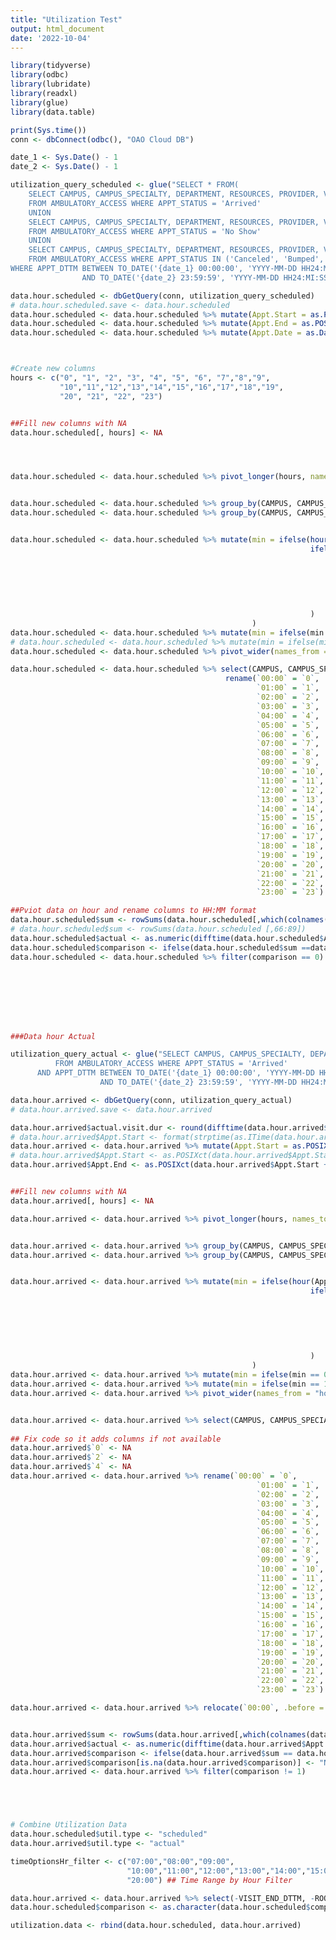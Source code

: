 ---
title: "Utilization Test"
output: html_document
date: '2022-10-04'
---



```{r cars}
library(tidyverse)
library(odbc)
library(lubridate)
library(readxl)
library(glue)
library(data.table)

print(Sys.time())
conn <- dbConnect(odbc(), "OAO Cloud DB")

date_1 <- Sys.Date() - 1
date_2 <- Sys.Date() - 1

utilization_query_scheduled <- glue("SELECT * FROM(
    SELECT CAMPUS, CAMPUS_SPECIALTY, DEPARTMENT, RESOURCES, PROVIDER, VISIT_METHOD, APPT_DATE_YEAR, APPT_MONTH_YEAR, APPT_YEAR, APPT_WEEK, APPT_DAY, HOLIDAY, APPT_DUR, APPT_DTTM, APPT_STATUS, MRN
    FROM AMBULATORY_ACCESS WHERE APPT_STATUS = 'Arrived'
    UNION
    SELECT CAMPUS, CAMPUS_SPECIALTY, DEPARTMENT, RESOURCES, PROVIDER, VISIT_METHOD, APPT_DATE_YEAR, APPT_MONTH_YEAR, APPT_YEAR, APPT_WEEK, APPT_DAY, HOLIDAY, APPT_DUR, APPT_DTTM, APPT_STATUS, MRN
    FROM AMBULATORY_ACCESS WHERE APPT_STATUS = 'No Show'
    UNION
    SELECT CAMPUS, CAMPUS_SPECIALTY, DEPARTMENT, RESOURCES, PROVIDER, VISIT_METHOD, APPT_DATE_YEAR, APPT_MONTH_YEAR, APPT_YEAR, APPT_WEEK, APPT_DAY, HOLIDAY, APPT_DUR, APPT_DTTM, APPT_STATUS, MRN
    FROM AMBULATORY_ACCESS WHERE APPT_STATUS IN ('Canceled', 'Bumped', 'Rescheduled') AND LEAD_DAYS = 0)
WHERE APPT_DTTM BETWEEN TO_DATE('{date_1} 00:00:00', 'YYYY-MM-DD HH24:MI:SS')
				AND TO_DATE('{date_2} 23:59:59', 'YYYY-MM-DD HH24:MI:SS')")

data.hour.scheduled <- dbGetQuery(conn, utilization_query_scheduled)
# data.hour.scheduled.save <- data.hour.scheduled
data.hour.scheduled <- data.hour.scheduled %>% mutate(Appt.Start = as.POSIXct(APPT_DTTM, format = "%H:%M"))
data.hour.scheduled <- data.hour.scheduled %>% mutate(Appt.End = as.POSIXct(Appt.Start + APPT_DUR*60, format = "%H:%M"))
data.hour.scheduled <- data.hour.scheduled %>% mutate(Appt.Date = as.Date(APPT_DTTM))



#Create new columns
hours <- c("0", "1", "2", "3", "4", "5", "6", "7","8","9",
           "10","11","12","13","14","15","16","17","18","19",
           "20", "21", "22", "23")


##Fill new columns with NA
data.hour.scheduled[, hours] <- NA




data.hour.scheduled <- data.hour.scheduled %>% pivot_longer(hours, names_to = "hour", values_to = "min") %>% mutate(hour = as.numeric(hour))


data.hour.scheduled <- data.hour.scheduled %>% group_by(CAMPUS, CAMPUS_SPECIALTY, DEPARTMENT, PROVIDER, MRN, APPT_DTTM) %>% filter(hour(Appt.Start) <= hour)
data.hour.scheduled <- data.hour.scheduled %>% group_by(CAMPUS, CAMPUS_SPECIALTY, DEPARTMENT, PROVIDER, MRN, APPT_DTTM) %>% filter(hour(Appt.End) >= hour)


data.hour.scheduled <- data.hour.scheduled %>% mutate(min = ifelse(hour(Appt.Start) == hour(Appt.End), difftime(Appt.End, Appt.Start, units = "mins"),
                                                                   ifelse(hour(Appt.Start) == hour, difftime(ceiling_date(Appt.Start, "hour", change_on_boundary = T), Appt.Start, units = "mins"),
                                                                          ##The statement below needs to be updated
                                                                          ifelse(hour(Appt.End) == hour,  difftime(Appt.End, floor_date(Appt.End, "hour"), units = "mins"),
                                                                                 ifelse(hour %in% hour(Appt.Start):hour(Appt.End) , 60, NA
                                                                                        )
                                                                                 )
                                                                          )
                                                                   )
                                                      )
data.hour.scheduled <- data.hour.scheduled %>% mutate(min = ifelse(min == 0, NA, min))
# data.hour.scheduled <- data.hour.scheduled %>% mutate(min = ifelse(min == 1, 60, min))
data.hour.scheduled <- data.hour.scheduled %>% pivot_wider(names_from = "hour", values_from = "min")

data.hour.scheduled <- data.hour.scheduled %>% select(CAMPUS, CAMPUS_SPECIALTY, DEPARTMENT, RESOURCES, PROVIDER, VISIT_METHOD, APPT_DATE_YEAR, APPT_MONTH_YEAR, APPT_YEAR, APPT_WEEK, APPT_DAY, HOLIDAY, APPT_DUR,                                                      Appt.Start, Appt.End, APPT_DTTM, APPT_STATUS, MRN, `0`, `1`, `2`, `3`, `4`, `5`, `6`, `7`, `8`, `9`, `10`, `11`, `12`, `13`, `14`, `15`, `16`, `17`, `18`, `19`, `20`, `21`, `22`, `23`) %>%
                                                rename(`00:00` = `0`,
                                                       `01:00` = `1`,
                                                       `02:00` = `2`,
                                                       `03:00` = `3`,
                                                       `04:00` = `4`,
                                                       `05:00` = `5`,
                                                       `06:00` = `6`,
                                                       `07:00` = `7`,
                                                       `08:00` = `8`,
                                                       `09:00` = `9`,
                                                       `10:00` = `10`,
                                                       `11:00` = `11`,
                                                       `12:00` = `12`,
                                                       `13:00` = `13`,
                                                       `14:00` = `14`,
                                                       `15:00` = `15`,
                                                       `16:00` = `16`,
                                                       `17:00` = `17`,
                                                       `18:00` = `18`,
                                                       `19:00` = `19`,
                                                       `20:00` = `20`,
                                                       `21:00` = `21`,
                                                       `22:00` = `22`,
                                                       `23:00` = `23`)

##Pviot data on hour and rename columns to HH:MM format
data.hour.scheduled$sum <- rowSums(data.hour.scheduled[,which(colnames(data.hour.scheduled)=="00:00"):which(colnames(data.hour.scheduled)=="23:00")], na.rm = TRUE)
# data.hour.scheduled$sum <- rowSums(data.hour.scheduled [,66:89])
data.hour.scheduled$actual <- as.numeric(difftime(data.hour.scheduled$Appt.End, data.hour.scheduled$Appt.Start, units = "mins"))
data.hour.scheduled$comparison <- ifelse(data.hour.scheduled$sum ==data.hour.scheduled$actual, 0, 1)
data.hour.scheduled <- data.hour.scheduled %>% filter(comparison == 0)








###Data hour Actual

utilization_query_actual <- glue("SELECT CAMPUS, CAMPUS_SPECIALTY, DEPARTMENT, RESOURCES, PROVIDER, VISIT_METHOD, APPT_DATE_YEAR, APPT_MONTH_YEAR, APPT_YEAR, APPT_WEEK, APPT_DAY, HOLIDAY, APPT_DUR, APPT_DTTM, APPT_STATUS, MRN, VISIT_END_DTTM, ROOMIN_DTTM
          FROM AMBULATORY_ACCESS WHERE APPT_STATUS = 'Arrived'
      AND APPT_DTTM BETWEEN TO_DATE('{date_1} 00:00:00', 'YYYY-MM-DD HH24:MI:SS')
      				AND TO_DATE('{date_2} 23:59:59', 'YYYY-MM-DD HH24:MI:SS')")

data.hour.arrived <- dbGetQuery(conn, utilization_query_actual)
# data.hour.arrived.save <- data.hour.arrived

data.hour.arrived$actual.visit.dur <- round(difftime(data.hour.arrived$VISIT_END_DTTM, data.hour.arrived$ROOMIN_DTTM, units = "mins"))
# data.hour.arrived$Appt.Start <- format(strptime(as.ITime(data.hour.arrived$ROOMIN_DTTM), "%H:%M:%S"),'%H:%M:%S')
data.hour.arrived <- data.hour.arrived %>% mutate(Appt.Start = as.POSIXct(ROOMIN_DTTM, format = "%H:%M"))
# data.hour.arrived$Appt.Start <- as.POSIXct(data.hour.arrived$Appt.Start, format = "%H:%M")
data.hour.arrived$Appt.End <- as.POSIXct(data.hour.arrived$Appt.Start + data.hour.arrived$actual.visit.dur, format = "%H:%M")


##Fill new columns with NA
data.hour.arrived[, hours] <- NA

data.hour.arrived <- data.hour.arrived %>% pivot_longer(hours, names_to = "hour", values_to = "min") %>% mutate(hour = as.numeric(hour))


data.hour.arrived <- data.hour.arrived %>% group_by(CAMPUS, CAMPUS_SPECIALTY, DEPARTMENT, PROVIDER, MRN, APPT_DTTM) %>% filter(hour(Appt.Start) <= hour)
data.hour.arrived <- data.hour.arrived %>% group_by(CAMPUS, CAMPUS_SPECIALTY, DEPARTMENT, PROVIDER, MRN, APPT_DTTM) %>% filter(hour(Appt.End) >= hour)


data.hour.arrived <- data.hour.arrived %>% mutate(min = ifelse(hour(Appt.Start) == hour(Appt.End), difftime(Appt.End, Appt.Start, units = "mins"),
                                                                   ifelse(hour(Appt.Start) == hour, difftime(ceiling_date(Appt.Start, "hour", change_on_boundary = T), Appt.Start, units = "mins"),
                                                                          ##The statement below needs to be updated
                                                                          ifelse(hour(Appt.End) == hour,  difftime(Appt.End, floor_date(Appt.End, "hour"), units = "mins"),
                                                                                 ifelse(hour %in% hour(Appt.Start):hour(Appt.End) , 60, NA
                                                                                        )
                                                                                 )
                                                                          )
                                                                   )
                                                      )
data.hour.arrived <- data.hour.arrived %>% mutate(min = ifelse(min == 0, NA, min))
data.hour.arrived <- data.hour.arrived %>% mutate(min = ifelse(min == 1, 60, min))
data.hour.arrived <- data.hour.arrived %>% pivot_wider(names_from = "hour", values_from = "min")


data.hour.arrived <- data.hour.arrived %>% select(CAMPUS, CAMPUS_SPECIALTY, DEPARTMENT, RESOURCES, PROVIDER, VISIT_METHOD, APPT_DATE_YEAR, APPT_MONTH_YEAR, APPT_YEAR, APPT_WEEK, APPT_DAY, HOLIDAY, APPT_DUR, Appt.Start, Appt.End, APPT_DTTM,VISIT_END_DTTM, ROOMIN_DTTM, APPT_STATUS, MRN, any_of(hours)) 
                                                
## Fix code so it adds columns if not available
data.hour.arrived$`0` <- NA
data.hour.arrived$`2` <- NA
data.hour.arrived$`4` <- NA
data.hour.arrived <- data.hour.arrived %>% rename(`00:00` = `0`,
                                                       `01:00` = `1`,
                                                       `02:00` = `2`,
                                                       `03:00` = `3`,
                                                       `04:00` = `4`,
                                                       `05:00` = `5`,
                                                       `06:00` = `6`,
                                                       `07:00` = `7`,
                                                       `08:00` = `8`,
                                                       `09:00` = `9`,
                                                       `10:00` = `10`,
                                                       `11:00` = `11`,
                                                       `12:00` = `12`,
                                                       `13:00` = `13`,
                                                       `14:00` = `14`,
                                                       `15:00` = `15`,
                                                       `16:00` = `16`,
                                                       `17:00` = `17`,
                                                       `18:00` = `18`,
                                                       `19:00` = `19`,
                                                       `20:00` = `20`,
                                                       `21:00` = `21`,
                                                       `22:00` = `22`,
                                                       `23:00` = `23`)

data.hour.arrived <- data.hour.arrived %>% relocate(`00:00`, .before = `01:00`) %>% relocate(`02:00`, .before = `03:00`) %>% relocate(`04:00`, .before = `05:00`)


data.hour.arrived$sum <- rowSums(data.hour.arrived[,which(colnames(data.hour.arrived)=="00:00"):which(colnames(data.hour.arrived)=="23:00")], na.rm = TRUE)
data.hour.arrived$actual <- as.numeric(difftime(data.hour.arrived$Appt.End, data.hour.arrived$Appt.Start, units = "mins"))
data.hour.arrived$comparison <- ifelse(data.hour.arrived$sum == data.hour.arrived$actual, 0, 1)
data.hour.arrived$comparison[is.na(data.hour.arrived$comparison)] <- "No Data"
data.hour.arrived <- data.hour.arrived %>% filter(comparison != 1)





# Combine Utilization Data
data.hour.scheduled$util.type <- "scheduled"
data.hour.arrived$util.type <- "actual"

timeOptionsHr_filter <- c("07:00","08:00","09:00",
                          "10:00","11:00","12:00","13:00","14:00","15:00","16:00","17:00","18:00","19:00",
                          "20:00") ## Time Range by Hour Filter

data.hour.arrived <- data.hour.arrived %>% select(-VISIT_END_DTTM, -ROOMIN_DTTM)
data.hour.scheduled$comparison <- as.character(data.hour.scheduled$comparison)

utilization.data <- rbind(data.hour.scheduled, data.hour.arrived)

```

